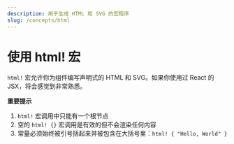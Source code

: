 ```yaml
---
description: 用于生成 HTML 和 SVG 的宏程序
slug: /concepts/html
---
```


# 使用 html! 宏

`html!` 宏允许你为组件编写声明式的 HTML 和 SVG。如果你使用过 React 的 JSX，将会感觉到非常熟悉。

**重要提示**

1. `html!` 宏调用中只能有一个根节点
2. 空的 `html! {}` 宏调用是有效的但不会渲染任何内容
3. 常量必须始终被引号括起来并被包含在大括号里：`html! { "Hello, World" }`
